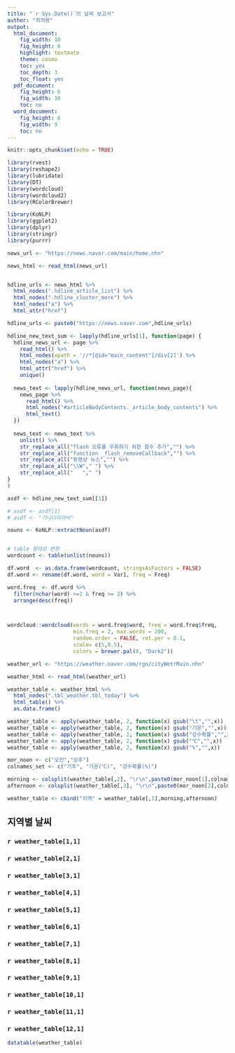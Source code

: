 ```yaml
---
title: "`r Sys.Date()`의 날씨 보고서"
author: "최의용"
output:
  html_document:
    fig_width: 10
    fig_height: 6
    highlight: textmate
    theme: cosmo
    toc: yes
    toc_depth: 3
    toc_float: yes
  pdf_document:
    fig_height: 6
    fig_width: 10
    toc: no
  word_document:
    fig_height: 6
    fig_width: 9
    toc: no  
---
```


```r
knitr::opts_chunk$set(echo = TRUE)
```

```r
library(rvest)
library(reshape2)
library(lubridate)
library(DT)
library(wordcloud)
library(wordcloud2)
library(RColorBrewer)

library(KoNLP)
library(ggplot2)
library(dplyr)
library(stringr)
library(purrr)
```

```r
news_url <- "https://news.naver.com/main/home.nhn"

news_html <- read_html(news_url) 


hdline_urls <- news_html %>% 
  html_nodes(".hdline_article_list") %>%
  html_nodes(".hdline_cluster_more") %>% 
  html_nodes("a") %>% 
  html_attr("href")

hdline_urls <- paste0("https://news.naver.com",hdline_urls)

hdline_new_text_sum <- lapply(hdline_urls[1], function(page) {
  hdline_news_url <- page %>% 
    read_html() %>% 
    html_nodes(xpath = '//*[@id="main_content"]/div[2]') %>% 
    html_nodes("a") %>% 
    html_attr("href") %>% 
    unique() 
  
  news_text <- lapply(hdline_news_url, function(news_page){
    news_page %>% 
      read_html() %>% 
      html_nodes("#articleBodyContents._article_body_contents") %>% 
      html_text()
  }) 
  
  news_text <- news_text %>% 
    unlist() %>% 
    str_replace_all("flash 오류를 우회하기 위한 함수 추가","") %>% 
    str_replace_all("function _flash_removeCallback","") %>% 
    str_replace_all("동영상 뉴스","") %>% 
    str_replace_all("\\W"," ") %>% 
    str_replace_all("   "," ")
}
)
```


```r
asdf <- hdline_new_text_sum[[1]]

# asdf <- asdf[1]
# asdf <- "가나다라마바"

nouns <- KoNLP::extractNoun(asdf)


# table 형태로 변환
wordcount <- table(unlist(nouns))

df.word  <- as.data.frame(wordcount, stringsAsFactors = FALSE)
df.word <- rename(df.word, word = Var1, freq = Freq)

word.freq  <- df.word %>% 
  filter(nchar(word) >=2 & freq >= 2) %>% 
  arrange(desc(freq)) 



wordcloud::wordcloud(words = word.freq$word, freq = word.freq$freq,
                     min.freq = 2, max.words = 200,
                     random.order = FALSE, rot.per = 0.1,
                     scale= c(5,0.5),
                     colors = brewer.pal(8, "Dark2"))
```



```r
weather_url <- "https://weather.naver.com/rgn/cityWetrMain.nhn"

weather_html <- read_html(weather_url) 

weather_table <- weather_html %>% 
  html_nodes(".tbl_weather.tbl_today") %>% 
  html_table() %>% 
  as.data.frame()

weather_table <- apply(weather_table, 2, function(x) gsub("\t","",x))
weather_table <- apply(weather_table, 2, function(x) gsub("기온","",x))
weather_table <- apply(weather_table, 2, function(x) gsub("강수확률","",x))
weather_table <- apply(weather_table, 2, function(x) gsub("℃","",x))
weather_table <- apply(weather_table, 2, function(x) gsub("%","",x))

mor_noon <- c("오전","오후")
colnames_set <- c("기후", "기온(℃)", "강수확률(%)")

morning <- colsplit(weather_table[,2], "\r\n",paste0(mor_noon[1],colnames_set))
afternoon <- colsplit(weather_table[,3], "\r\n",paste0(mor_noon[2],colnames_set))

weather_table <- cbind("지역" = weather_table[,1],morning,afternoon)
```

## 지역별 날씨

### `r weather_table[1,1]`

### `r weather_table[2,1]`

### `r weather_table[3,1]`

### `r weather_table[4,1]`

### `r weather_table[5,1]`

### `r weather_table[6,1]`

### `r weather_table[7,1]`

### `r weather_table[8,1]`

### `r weather_table[9,1]`

### `r weather_table[10,1]`

### `r weather_table[11,1]`

### `r weather_table[12,1]`




```r
datatable(weather_table)
```

